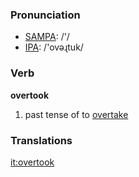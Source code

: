 === Pronunciation ===
*[[w:SAMPA|SAMPA]]: /'/
*[[w:IPA|IPA]]: /'ovəɻtuk/

=== Verb ===

'''overtook'''

# past tense of to [[overtake]]

=== Translations ===

[[it:overtook]]
